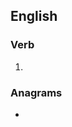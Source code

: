 ==English==

===Verb===
{{en-verb|disspirits|disspiriting|disspirited|disspirited}}

# {{alternative spelling of|dispirit|lang=en}}

===Anagrams===
* {{anagrams|en|a=diiiprsst|dispirits}}